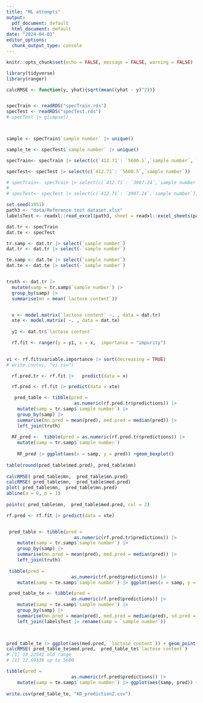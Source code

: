```yaml
---
title: "ML attempts"
output:
  pdf_document: default
  html_document: default
date: "2024-04-03"
editor_options: 
  chunk_output_type: console
---
```


```r
knitr::opts_chunk$set(echo = FALSE, message = FALSE, warning = FALSE)
```


```r

library(tidyverse)
library(ranger)

calcRMSE <- function(y, yhat){sqrt(mean((yhat - y)^2))}


specTrain <- readRDS("specTrain.rds")
specTest <- readRDS("specTest.rds")
# specTest |> glimpse()



sample <- specTrain$`sample number` |> unique()

sample_te <- specTest$`sample number` |> unique()

specTrain<- specTrain |> select(c(`412.71`: `5600.5`,`sample number`, `lactose content` )) 

specTest<- specTest |> select(c(`412.71`: `5600.5`,`sample number`))

# specTrain<- specTrain |> select(c(`412.71`: `3907.24`,`sample number`, `lactose content` )) 
# 
# specTest<- specTest |> select(c(`412.71`: `3907.24`,`sample number`))

set.seed(1951)
path3 <- "data/Reference test dataset.xlsx"
labelsTest <- readxl::read_excel(path3, sheet = readxl::excel_sheets(path3))

```



```r
dat.tr <- specTrain 
dat.te <- specTest

tr.samp <- dat.tr |> select(`sample number`)
dat.tr <- dat.tr |> select(-`sample number`)

te.samp <- dat.te |> select(`sample number`)
dat.te <- dat.te |> select(-`sample number`)


truth <- dat.tr |> 
  mutate(samp = tr.samp$`sample number`) |> 
  group_by(samp) |> 
  summarise(mn = mean(`lactose content`))


  x <- model.matrix(`lactose content` ~. , data = dat.tr)
  xte <- model.matrix( ~. , data = dat.te)
    
  y1 <- dat.tr$`lactose content`

  rf.fit <- ranger(y = y1, x = x,  importance = "impurity")

  
vi <- rf.fit$variable.importance |> sort(decreasing = TRUE) 
# write.csv(vi, "vi.csv")

  rf.pred.tr <- rf.fit |>   predict(data = x)

  rf.pred <- rf.fit |> predict(data = xte)

   pred_table <- tibble(pred =
                         as.numeric(rf.pred.tr$predictions)) |> 
    mutate(samp = tr.samp$`sample number`) |> 
    group_by(samp) |> 
    summarise(mn.pred = mean(pred), med.pred = median(pred)) |> 
    left_join(truth)
   
  RF_pred <-  tibble(pred = as.numeric(rf.pred.tr$predictions)) |> 
    mutate(samp = tr.samp$`sample number`)
  
    RF_pred |> ggplot(aes(x = samp, y = pred)) +geom_boxplot()
   
table(round(pred_table$med.pred), pred_table$mn)
   
calcRMSE( pred_table$mn,  pred_table$mn.pred)
calcRMSE( pred_table$mn,  pred_table$med.pred)
plot( pred_table$mn,  pred_table$mn.pred)
abline(a = 0, b = 1)
   
points( pred_table$mn,  pred_table$med.pred, col = 2)
```


```r
rf.pred <- rf.fit |> predict(data = xte)


 pred_table <- tibble(pred =
                         as.numeric(rf.pred.tr$predictions)) |> 
    mutate(samp = tr.samp$`sample number`) |> 
    group_by(samp) |> 
    summarise(mn.pred = mean(pred), med.pred = median(pred)) |> 
    left_join(truth)
   
 tibble(pred =
                        as.numeric(rf.pred$predictions)) |> 
    mutate(samp = te.samp$`sample number`) |> ggplot(aes(x = samp, y = pred)) +geom_boxplot()

 pred_table_te <- tibble(pred =
                        as.numeric(rf.pred$predictions)) |> 
    mutate(samp = te.samp$`sample number`) |> 
    group_by(samp) |> 
    summarise(mn.pred = mean(pred), med.pred = median(pred), sd.pred = sd(pred)) |> 
    left_join(labelsTest |> rename(samp = `sample number`))
 


pred_table_te |> ggplot(aes(med.pred, `lactose content`)) + geom_point()
calcRMSE( pred_table_te$med.pred,  pred_table_te$`lactose content`)
# [1] 13.22541 old range
# [1] 12.69338 up to 5600
```


```r
tibble(pred =
                        as.numeric(rf.pred$predictions)) |> 
    mutate(samp = te.samp$`sample number`) |> ggplot(aes(samp, pred)) + geom_boxplot()
  
write.csv(pred_table_te, "KD_prediction2.csv")
```

